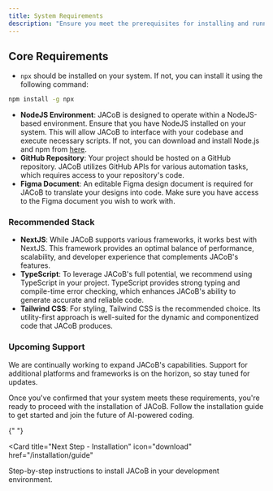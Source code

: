```yaml
---
title: System Requirements
description: "Ensure you meet the prerequisites for installing and running JACoB efficiently in your environment."
---
```


## Core Requirements

- `npx` should be installed on your system. If not, you can install it using the following command:

```bash
npm install -g npx
```

- **NodeJS Environment**: JACoB is designed to operate within a NodeJS-based environment. Ensure that you have NodeJS installed on your system. This will allow JACoB to interface with your codebase and execute necessary scripts. If not, you can download and install Node.js and npm from [here](https://nodejs.org/en/download/).
- **GitHub Repository**: Your project should be hosted on a GitHub repository. JACoB utilizes GitHub APIs for various automation tasks, which requires access to your repository's code.
- **Figma Document**: An editable Figma design document is required for JACoB to translate your designs into code. Make sure you have access to the Figma document you wish to work with.

### Recommended Stack

- **NextJS**: While JACoB supports various frameworks, it works best with NextJS. This framework provides an optimal balance of performance, scalability, and developer experience that complements JACoB's features.
- **TypeScript**: To leverage JACoB's full potential, we recommend using TypeScript in your project. TypeScript provides strong typing and compile-time error checking, which enhances JACoB's ability to generate accurate and reliable code.
- **Tailwind CSS**: For styling, Tailwind CSS is the recommended choice. Its utility-first approach is well-suited for the dynamic and componentized code that JACoB produces.

### Upcoming Support

We are continually working to expand JACoB's capabilities. Support for additional platforms and frameworks is on the horizon, so stay tuned for updates.

Once you've confirmed that your system meets these requirements, you're ready to proceed with the installation of JACoB. Follow the installation guide to get started and join the future of AI-powered coding.

{" "}

<Card
  title="Next Step - Installation"
  icon="download"
  href="/installation/guide"
>
  Step-by-step instructions to install JACoB in your development environment.
</Card>
